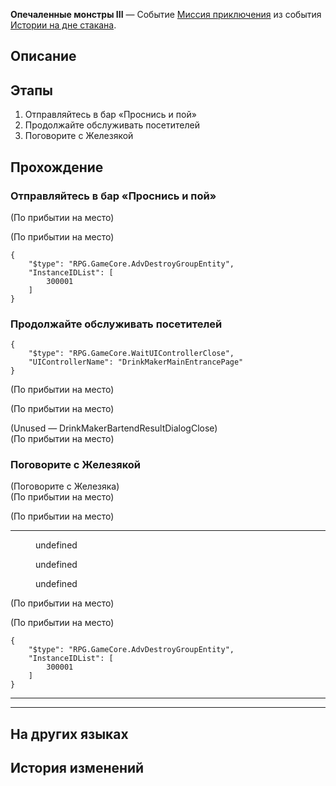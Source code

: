 {{Дополнить|Диалоги.}}
{{Миссия Инфобокс
|id              = 8021103
|Название        = 
|Изображение     = Миссия Освоения Опечаленные монстры III.png
|Тип             = Миссия приключения
|События         = Истории на дне стакана
|Глава           = Истории на дне стакана
|Условия         = Завершена [[Миссия приключения]] ''[[Опечаленные монстры II]]''
|Персонажи       = Железяка; Первопроходец
|СтартЛокация    = Отель «Грёзы» (Мир грёз)
|Мир             = Пенакония
|Локации         = Отель «Грёзы» (Мир грёз)
|Предыдущая      = Опечаленные монстры II
|Следующая       = Опечаленные монстры IV
|Награды         = Опыт Освоения*150; Звёздный нефрит*10; Путеводитель путешественника*4; Утраченный кристалл*3; Кредиты*30 000
}}
'''Опечаленные монстры III''' — Событие [[Миссия приключения]] из события [[Истории на дне стакана]].

==Описание==
{{Описание|<!--официальное описание из Перекрёстка судеб-->}}

==Этапы==
# Отправляйтесь в бар «Проснись и пой»
# Продолжайте обслуживать посетителей
# Поговорите с Железякой

==Прохождение==
{{Дополнить}}


===Отправляйтесь в бар «Проснись и пой»===
{{Описание миссии|локация=Отель «Грёзы» (Мир грёз)|Шивон, хозяйка бара «Проснись и пой», дала вам поручение. Она надеется, что вы сможете временно подменить бармена.<br />Пора открываться.}}
{{Диалог Начало}}
;(По прибытии на место)

;(По прибытии на место)
<pre>{
	"$type": "RPG.GameCore.AdvDestroyGroupEntity",
	"InstanceIDList": [
		300001
	]
}</pre>
<!--Unknown TalkSentence: 802114001-->
<!--Unknown TalkSentence: 802114002-->
{{Диалог Конец}}

===Продолжайте обслуживать посетителей===
{{Описание миссии|локация=Отель «Грёзы» (Мир грёз)|Шивон, хозяйка бара «Проснись и пой», дала вам поручение. Она надеется, что вы сможете временно подменить бармена.<br />Продолжайте обслуживать посетителей.}}
{{Диалог Начало}}
<pre>{
	"$type": "RPG.GameCore.WaitUIControllerClose",
	"UIControllerName": "DrinkMakerMainEntrancePage"
}</pre>
;(По прибытии на место)

;(По прибытии на место)
<!--Unknown TalkSentence: 802114101-->
;(Unused &mdash; DrinkMakerBartendResultDialogClose)
;(По прибытии на место)
{{Диалог Конец}}

===Поговорите с Железякой===
{{Описание миссии|локация=Отель «Грёзы» (Мир грёз)|Шивон, хозяйка бара «Проснись и пой», дала вам поручение. Она надеется, что вы сможете временно подменить бармена.<br />Железяка хочет рассказать, как он представляет себе идеальный бар. Выслушайте его.}}
{{Диалог Начало}}

;(Поговорите с Железяка)
;(По прибытии на место)

;(По прибытии на место)
----
:{{tx}}
<!--Unknown TalkSentence: 802114301-->
:{{Диалог|Стрелка}} undefined
:{{Диалог|Стрелка}} undefined
:{{Диалог|Стрелка}} undefined
;(По прибытии на место)

;(По прибытии на место)
<pre>{
	"$type": "RPG.GameCore.AdvDestroyGroupEntity",
	"InstanceIDList": [
		300001
	]
}</pre>
----
:{{tx}}
----
{{Диалог Конец}}

==На других языках==
{{На других языках
|en   = Morose Monsters (III)
|zhs  = 忧伤的怪物们·其三
|zht  = 憂傷的怪物們•其三
|ja   = 悲しき化け物たち・3
|ko   = 우울한 몬스터들•3
|es   = Monstruos melancólicos&nbsp;III
|fr   = Monstres moroses (III)
|ru   = Опечаленные монстры III
|th   = เหล่ามอนสเตอร์ที่เศร้าโศก 3
|vi   = Quái Vật Buồn 3
|de   = Melancholische Monster (Teil 3)
|id   = Para Monster yang Bersedih 3
|pt   = Monstros Taciturnos (III)
}}

==История изменений==
{{История изменений|2.7}}
